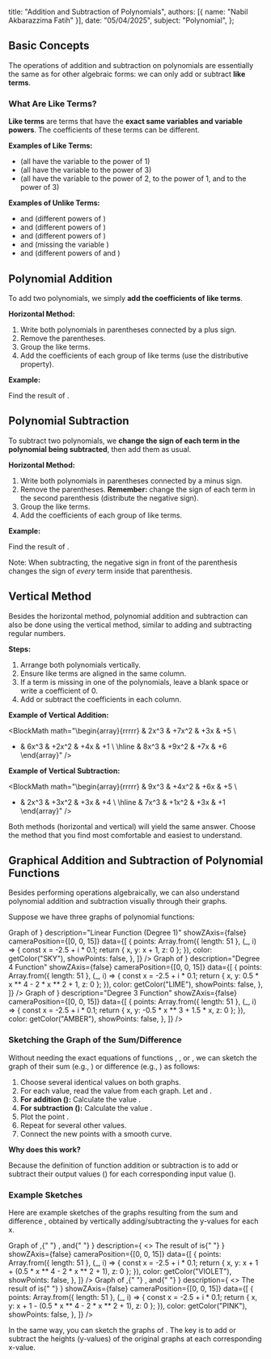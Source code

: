 
  title: "Addition and Subtraction of Polynomials",
  authors: [{ name: "Nabil Akbarazzima Fatih" }],
  date: "05/04/2025",
  subject: "Polynomial",
};

## Basic Concepts

The operations of addition and subtraction on polynomials are essentially the same as for other algebraic forms: we can only add or subtract **like terms**.

### What Are Like Terms?

**Like terms** are terms that have the **exact same variables and variable powers**. The coefficients of these terms can be different.

**Examples of Like Terms:**

- <InlineMath math="3x, \space -7x, \space -\frac{1}{5}x" /> (all have the variable <InlineMath math="x" /> to
  the power of 1)
- <InlineMath math="\frac{1}{2}x^3, \space 4x^3, \space -2x^3" /> (all have the variable <InlineMath math="x" /> to
  the power of 3)
- <InlineMath math="2x^2yz^3, \space \frac{3}{4}x^2yz^3, \space -5z^3x^2y" /> (all
  have the variable <InlineMath math="x" /> to the power of 2, <InlineMath math="y" /> to
  the power of 1, and <InlineMath math="z" /> to the power of 3)

**Examples of Unlike Terms:**

- <InlineMath math="11x" /> and <InlineMath math="4x^2" /> (different powers of <InlineMath math="x" />
  )
- <InlineMath math="4x^3" /> and <InlineMath math="-2x^4" /> (different powers of <InlineMath math="x" />
  )
- <InlineMath math="4x^2" /> and <InlineMath math="-x^5" /> (different powers of <InlineMath math="x" />
  )
- <InlineMath math="\frac{3}{4}x^2yz^3" /> and <InlineMath math="2x^2y" /> (missing
  the variable <InlineMath math="z^3" />)
- <InlineMath math="\frac{3}{4}x^2yz^3" /> and <InlineMath math="-7xy^2z^3" /> (different
  powers of <InlineMath math="x" /> and <InlineMath math="y" />)

## Polynomial Addition

To add two polynomials, we simply **add the coefficients of like terms**.

**Horizontal Method:**

1.  Write both polynomials in parentheses connected by a plus sign.
2.  Remove the parentheses.
3.  Group the like terms.
4.  Add the coefficients of each group of like terms (use the distributive property).

**Example:**

Find the result of <InlineMath math="(2x^3 + 7x^2 + 3x + 5) + (6x^3 + 2x^2 + 4x + 1)" />.

<div className="flex flex-col gap-4">
  <BlockMath math="(2x^3 + 7x^2 + 3x + 5) + (6x^3 + 2x^2 + 4x + 1)" />
  <BlockMath math="= 2x^3 + 7x^2 + 3x + 5 + 6x^3 + 2x^2 + 4x + 1 \quad \text{(Remove parentheses)}" />
  <BlockMath math="= (2x^3 + 6x^3) + (7x^2 + 2x^2) + (3x + 4x) + (5 + 1) \quad \text{(Group like terms)}" />
  <BlockMath math="= (2 + 6)x^3 + (7 + 2)x^2 + (3 + 4)x + (5 + 1) \quad \text{(Distributive property)}" />
  <BlockMath math="= 8x^3 + 9x^2 + 7x + 6 \quad \text{(Final result)}" />
</div>

## Polynomial Subtraction

To subtract two polynomials, we **change the sign of each term in the polynomial being subtracted**, then add them as usual.

**Horizontal Method:**

1.  Write both polynomials in parentheses connected by a minus sign.
2.  Remove the parentheses. **Remember:** change the sign of each term in the second parenthesis (distribute the negative sign).
3.  Group the like terms.
4.  Add the coefficients of each group of like terms.

**Example:**

Find the result of <InlineMath math="(9x^3 + 4x^2 + 6x + 5) - (2x^3 + 3x^2 + 3x + 4)" />.

<div className="flex flex-col gap-4">
  <BlockMath math="(9x^3 + 4x^2 + 6x + 5) - (2x^3 + 3x^2 + 3x + 4)" />
  <BlockMath math="= 9x^3 + 4x^2 + 6x + 5 - 2x^3 - 3x^2 - 3x - 4 \quad \text{(Change signs \& remove parentheses)}" />
  <BlockMath math="= (9x^3 - 2x^3) + (4x^2 - 3x^2) + (6x - 3x) + (5 - 4) \quad \text{(Group like terms)}" />
  <BlockMath math="= (9 - 2)x^3 + (4 - 3)x^2 + (6 - 3)x + (5 - 4) \quad \text{(Distributive property)}" />
  <BlockMath math="= 7x^3 + 1x^2 + 3x + 1 \quad \text{(Final result)}" />
  <BlockMath math="= 7x^3 + x^2 + 3x + 1" />
</div>

Note: When subtracting, the negative sign in front of the parenthesis changes the sign of _every_ term inside that parenthesis.

## Vertical Method

Besides the horizontal method, polynomial addition and subtraction can also be done using the vertical method, similar to adding and subtracting regular numbers.

**Steps:**

1.  Arrange both polynomials vertically.
2.  Ensure like terms are aligned in the same column.
3.  If a term is missing in one of the polynomials, leave a blank space or write a coefficient of 0.
4.  Add or subtract the coefficients in each column.

**Example of Vertical Addition:**

<BlockMath
  math="\begin{array}{rrrrr}
    & 2x^3 & +7x^2 & +3x & +5 \\
  + & 6x^3 & +2x^2 & +4x & +1 \\
  \hline
    & 8x^3 & +9x^2 & +7x & +6
  \end{array}"
/>

**Example of Vertical Subtraction:**

<BlockMath
  math="\begin{array}{rrrrr}
    & 9x^3 & +4x^2 & +6x & +5 \\
  - & 2x^3 & +3x^2 & +3x & +4 \\
  \hline
    & 7x^3 & +1x^2 & +3x & +1
  \end{array}"
/>

Both methods (horizontal and vertical) will yield the same answer. Choose the method that you find most comfortable and easiest to understand.

## Graphical Addition and Subtraction of Polynomial Functions

Besides performing operations algebraically, we can also understand polynomial addition and subtraction visually through their graphs.

Suppose we have three graphs of polynomial functions:

<div className="flex flex-col gap-4">
  <LineEquation
    title={
      <>
        Graph of <InlineMath math="f(x) = x + 1" />
      </>
    }
    description="Linear Function (Degree 1)"
    showZAxis={false}
    cameraPosition={[0, 0, 15]}
    data={[
      {
        points: Array.from({ length: 51 }, (_, i) => {
          const x = -2.5 + i * 0.1;
          return { x, y: x + 1, z: 0 };
        }),
        color: getColor("SKY"),
        showPoints: false,
      },
    ]}
  />
  <LineEquation
    title={
      <>
        Graph of <InlineMath math="g(x) = 0.5x^4 - 2x^2 + 1" />
      </>
    }
    description="Degree 4 Function"
    showZAxis={false}
    cameraPosition={[0, 0, 15]}
    data={[
      {
        points: Array.from({ length: 51 }, (_, i) => {
          const x = -2.5 + i * 0.1;
          return { x, y: 0.5 * x ** 4 - 2 * x ** 2 + 1, z: 0 };
        }),
        color: getColor("LIME"),
        showPoints: false,
      },
    ]}
  />
  <LineEquation
    title={
      <>
        Graph of <InlineMath math="h(x) = -0.5x^3 + 1.5x" />
      </>
    }
    description="Degree 3 Function"
    showZAxis={false}
    cameraPosition={[0, 0, 15]}
    data={[
      {
        points: Array.from({ length: 51 }, (_, i) => {
          const x = -2.5 + i * 0.1;
          return { x, y: -0.5 * x ** 3 + 1.5 * x, z: 0 };
        }),
        color: getColor("AMBER"),
        showPoints: false,
      },
    ]}
  />
</div>

### Sketching the Graph of the Sum/Difference

Without needing the exact equations of functions <InlineMath math="f" />, <InlineMath math="g" />, or <InlineMath math="h" />, we can sketch the graph of their sum (e.g., <InlineMath math="f(x) + g(x)" />) or difference (e.g., <InlineMath math="f(x) - g(x)" />) as follows:

1.  Choose several identical <InlineMath math="x" /> values on both graphs.
2.  For each <InlineMath math="x" /> value, read the <InlineMath math="y" /> value from each graph. Let <InlineMath math="y_f = f(x)" /> and <InlineMath math="y_g = g(x)" />.
3.  **For addition (<InlineMath math="f(x) + g(x)" />):** Calculate the value <InlineMath math="y_{\text{new}} = y_f + y_g" />.
4.  **For subtraction (<InlineMath math="f(x) - g(x)" />):** Calculate the value <InlineMath math="y_{\text{new}} = y_f - y_g" />.
5.  Plot the point <InlineMath math="(x, y_{\text{new}})" />.
6.  Repeat for several other <InlineMath math="x" /> values.
7.  Connect the new points with a smooth curve.

**Why does this work?**

Because the definition of function addition or subtraction is to add or subtract their output values (<InlineMath math="y" />) for each corresponding input value (<InlineMath math="x" />).

### Example Sketches

Here are example sketches of the graphs resulting from the sum <InlineMath math="f(x) + g(x)" /> and difference <InlineMath math="f(x) - g(x)" />, obtained by vertically adding/subtracting the y-values for each x.

<div className="flex flex-col gap-4">
  <LineEquation
    title={
      <>
        Graph of <InlineMath math="f(x) + g(x)" />,{" "}
        <InlineMath math="f(x) = x + 1" />, and{" "}
        <InlineMath math="g(x) = 0.5x^4 - 2x^2 + 1" />
      </>
    }
    description={
      <>
        The result of <InlineMath math="f(x) + g(x)" /> is{" "}
        <InlineMath math="x + 1 + 0.5x^4 - 2x^2 + 1" />
      </>
    }
    showZAxis={false}
    cameraPosition={[0, 0, 15]}
    data={[
      {
        points: Array.from({ length: 51 }, (_, i) => {
          const x = -2.5 + i * 0.1;
          return { x, y: x + 1 + (0.5 * x ** 4 - 2 * x ** 2 + 1), z: 0 };
        }),
        color: getColor("VIOLET"),
        showPoints: false,
      },
    ]}
  />
  <LineEquation
    title={
      <>
        Graph of <InlineMath math="f(x) - g(x)" />,{" "}
        <InlineMath math="f(x) = x + 1" />, and{" "}
        <InlineMath math="g(x) = 0.5x^4 - 2x^2 + 1" />
      </>
    }
    description={
      <>
        The result of <InlineMath math="f(x) - g(x)" /> is{" "}
        <InlineMath math="x + 1 - (0.5x^4 - 2x^2 + 1)" />
      </>
    }
    showZAxis={false}
    cameraPosition={[0, 0, 15]}
    data={[
      {
        points: Array.from({ length: 51 }, (_, i) => {
          const x = -2.5 + i * 0.1;
          return { x, y: x + 1 - (0.5 * x ** 4 - 2 * x ** 2 + 1), z: 0 };
        }),
        color: getColor("PINK"),
        showPoints: false,
      },
    ]}
  />
</div>

In the same way, you can sketch the graphs of <InlineMath math="f(x) + h(x), \space g(x) + h(x), \space f(x) - h(x), \space \text{and} \space g(x) - h(x)" />. The key is to add or subtract the heights (y-values) of the original graphs at each corresponding x-value.
